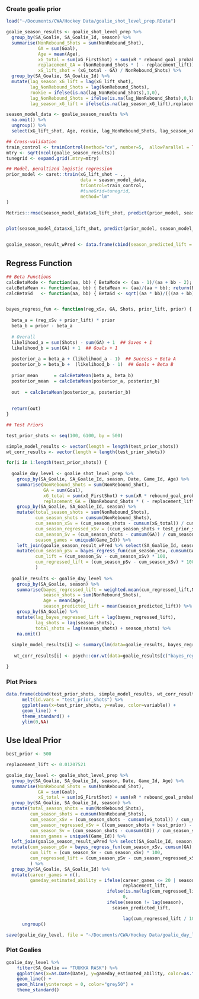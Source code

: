 
### Create goalie prior

```r

load("~/Documents/CWA/Hockey Data/goalie_shot_level_prep.RData")

goalie_season_results <- goalie_shot_level_prep %>%
  group_by(SA_Goalie, SA_Goalie_Id, season) %>%
  summarise(NonRebound_Shots = sum(NonRebound_Shot),
            GA = sum(Goal),
            Age = mean(Age),
            xG_total = sum(xG_FirstShot) + sum(xR * rebound_goal_probability),
            replacement_GA = (NonRebound_Shots * ( - replacement_lift)) + xG_total,
            xG_lift_shot = (xG_total - GA) / NonRebound_Shots) %>%
  group_by(SA_Goalie, SA_Goalie_Id) %>%
  mutate(lag_season_xG_lift = lag(xG_lift_shot),
         lag_NonRebound_Shots = lag(NonRebound_Shots),
         rookie = ifelse(is.na(lag_NonRebound_Shots),1,0),
         lag_NonRebound_Shots = ifelse(is.na(lag_NonRebound_Shots),0,lag_NonRebound_Shots),
         lag_season_xG_lift = ifelse(is.na(lag_season_xG_lift),replacement_lift,lag_season_xG_lift) )

season_model_data <- goalie_season_results %>%
  na.omit() %>%
  ungroup() %>%
  select(xG_lift_shot, Age, rookie, lag_NonRebound_Shots, lag_season_xG_lift)

## Cross-validation
train_control <- trainControl(method="cv", number=5,  allowParallel = TRUE)
mtry <- sqrt(ncol(goalie_season_results))
tunegrid <- expand.grid(.mtry=mtry)

## Model, penaltized logistic regression
prior_model <- caret::train(xG_lift_shot ~ .,
                            data = season_model_data,
                            trControl=train_control, 
                            #tuneGrid=tunegrid,
                            method="lm"
)   

Metrics::rmse(season_model_data$xG_lift_shot, predict(prior_model, season_model_data))


plot(season_model_data$xG_lift_shot, predict(prior_model, season_model_data))


goalie_season_result_wPred <- data.frame(cbind(season_predicted_lift = predict(prior_model, goalie_season_results), goalie_season_results))

```

## Regress Function

```r

## Beta Functions
calcBetaMode <- function(aa, bb) { BetaMode <- (aa - 1)/(aa + bb - 2); return(BetaMode); }
calcBetaMean <- function(aa, bb) { BetaMean <- (aa)/(aa + bb); return(BetaMean); }
calcBetaSd   <- function(aa, bb) { BetaSd <- sqrt((aa * bb)/(((aa + bb)^2) * (aa + bb + 1))); return(BetaSd); }


bayes_regress_fun <- function(reg_xSv, GA, Shots, prior_lift, prior) {
  
  beta_a = (reg_xSv + prior_lift) * prior
  beta_b = prior - beta_a
  
  # Overall
  likelihood_a = sum(Shots) - sum(GA) + 1  ## Saves + 1
  likelihood_b = sum(GA) + 1  ## Goals + 1
  
  posterior_a = beta_a + (likelihood_a - 1)  ## Success + Beta A
  posterior_b = beta_b +  (likelihood_b - 1)  ## Goals + Beta B
  
  prior_mean      = calcBetaMean(beta_a, beta_b)
  posterior_mean  = calcBetaMean(posterior_a, posterior_b)
  
  out  = calcBetaMean(posterior_a, posterior_b) 
  
  
  return(out)
}

## Test Priors 

test_prior_shots <- seq(100, 6100, by = 500)

simple_model_results <- vector(length = length(test_prior_shots))
wt_corr_results <- vector(length = length(test_prior_shots))

for(i in 1:length(test_prior_shots)) {
  
  goalie_day_level <- goalie_shot_level_prep %>%
    group_by(SA_Goalie, SA_Goalie_Id, season, Date, Game_Id, Age) %>%
    summarise(NonRebound_Shots = sum(NonRebound_Shot),
              GA = sum(Goal),
              xG_total = sum(xG_FirstShot) + sum(xR * rebound_goal_probability),
              replacement_GA = (NonRebound_Shots * ( - replacement_lift)) + xG_total) %>%
    group_by(SA_Goalie, SA_Goalie_Id, season) %>%
    mutate(total_season_shots = sum(NonRebound_Shots),
           cum_season_shots = cumsum(NonRebound_Shots),
           cum_season_xSv = (cum_season_shots - cumsum(xG_total)) / cum_season_shots,
           cum_season_regressed_xSv = ((cum_season_shots + test_prior_shots[i]) - (cumsum(xG_total) + (test_prior_shots[i] * mean(goalie_shot_level_prep$Goal)))) / (cum_season_shots + test_prior_shots[i]),
           cum_season_Sv = (cum_season_shots - cumsum(GA)) / cum_season_shots,
           season_games = uniqueN(Game_Id)) %>%
    left_join(goalie_season_result_wPred %>% select(SA_Goalie_Id, season, season_predicted_lift), by = c("SA_Goalie_Id", "season")) %>%
    mutate(cum_season_pSv = bayes_regress_fun(cum_season_xSv, cumsum(GA), cum_season_shots, season_predicted_lift,test_prior_shots[i]),
           cum_lift = (cum_season_Sv - cum_season_xSv) * 100,
           cum_regressed_lift = (cum_season_pSv - cum_season_xSv) * 100
           )
  
  goalie_results <- goalie_day_level %>%
    group_by(SA_Goalie, season) %>%
    summarise(bayes_regressed_lift = weighted.mean(cum_regressed_lift,NonRebound_Shots),
              season_shots = sum(NonRebound_Shots),
              Age = mean(Age),
              season_predicted_lift = mean(season_predicted_lift)) %>%
    group_by(SA_Goalie) %>%
    mutate(lag_bayes_regressed_lift = lag(bayes_regressed_lift),
           lag_shots = lag(season_shots),
           total_shots = lag(season_shots) + season_shots) %>%
    na.omit()
  
  simple_model_results[i] <- summary(lm(data=goalie_results, bayes_regressed_lift ~ lag_shots + lag_bayes_regressed_lift +  Age + season_predicted_lift))$r.squared
  
   wt_corr_results[i] <- psych::cor.wt(data=goalie_results[c("bayes_regressed_lift","lag_bayes_regressed_lift")], w = goalie_results$total_shots)[[1]][1,2]

}

```

### Plot Priors

```r

data.frame(cbind(test_prior_shots, simple_model_results, wt_corr_results)) %>%
      melt(id.vars = "test_prior_shots") %>%
      ggplot(aes(x=test_prior_shots, y=value, color=variable)) +
      geom_line() +
      theme_standard() +
      ylim(0,NA)

```

## Use Ideal Prior

```r

best_prior <- 500

replacement_lift <- 0.01207521

goalie_day_level <- goalie_shot_level_prep %>%
  group_by(SA_Goalie, SA_Goalie_Id, season, Date, Game_Id, Age) %>%
  summarise(NonRebound_Shots = sum(NonRebound_Shot),
            GA = sum(Goal),
            xG_total = sum(xG_FirstShot) + sum(xR * rebound_goal_probability)) %>%
  group_by(SA_Goalie, SA_Goalie_Id, season) %>%
  mutate(total_season_shots = sum(NonRebound_Shots),
         cum_season_shots = cumsum(NonRebound_Shots),
         cum_season_xSv = (cum_season_shots - cumsum(xG_total)) / cum_season_shots,
         cum_season_regressed_xSv = ((cum_season_shots + best_prior) - (cumsum(xG_total) + (best_prior * mean(goalie_shot_level_prep$Goal)))) / (cum_season_shots + best_prior),
         cum_season_Sv = (cum_season_shots - cumsum(GA)) / cum_season_shots,
         season_games = uniqueN(Game_Id)) %>%
  left_join(goalie_season_result_wPred %>% select(SA_Goalie_Id, season, season_predicted_lift), by = c("SA_Goalie_Id", "season")) %>%
  mutate(cum_season_pSv = bayes_regress_fun(cum_season_xSv, cumsum(GA), cum_season_shots, season_predicted_lift,test_prior_shots[i]),
         cum_lift = (cum_season_Sv - cum_season_xSv) * 100,
         cum_regressed_lift = (cum_season_pSv - cum_season_regressed_xSv) * 100
         ) %>%
  group_by(SA_Goalie, SA_Goalie_Id) %>%
  mutate(career_games = n(),
         gameday_estimated_ability = ifelse(career_games <= 20 | season_games <=3,
                                            replacement_lift,
                                      ifelse(is.na(lag(cum_regressed_lift)),
                                            0,
                                      ifelse(season != lag(season),
                                        season_predicted_lift,     

                                            lag(cum_regressed_lift / 100))))) %>%
      ungroup()

save(goalie_day_level, file = "~/Documents/CWA/Hockey Data/goalie_day_level.RData")

```

### Plot Goalies

```r

goalie_day_level %>%
    filter(SA_Goalie == "TUUKKA RASK") %>%
    ggplot(aes(x=as.Date(Date), y=gameday_estimated_ability, color=as.factor(season))) +
    geom_line() +
    geom_hline(yintercept = 0, color="grey50") +
    theme_standard()
    
```    
